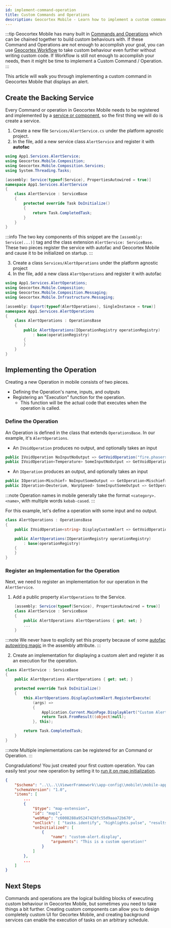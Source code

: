 ```yaml
---
id: implement-command-operation
title: Custom Commands and Operations
description: Geocortex Mobile - Learn how to implement a custom command or operation
---
```



:::tip
Geocortex Mobile has many built in [Commands and Operations](concepts-commands-operations.mdx) which can be chained together to build custom behaviours with. If these Command and Operations are not enough to accomplish your goal, you can use [Geocortex Workflow](change-default-search-behaviour.mdx) to take custom behaviour even further without writing custom code. If Workflow is still not enough to accomplish your needs, then it might be time to implement a Custom Command / Operation.
:::

This article will walk you through implementing a custom command in Geocortex Mobile that displays an alert.

<PrereqsSnippet />

## Create the Backing Service

Every Command or operation in Geocortex Mobile needs to be registered and implemented by a [service or component](concepts-components-services.mdx), so the first thing we will do is create a service.

1. Create a new file `Services/AlertService.cs` under the platform agnostic project.
2. In the file, add a new service class `AlertService` and register it with **autofac**

<AutofacSnippet />

```csharp
using App1.Services.AlertService;
using Geocortex.Mobile.Composition;
using Geocortex.Mobile.Composition.Services;
using System.Threading.Tasks;

[assembly: Service(typeof(Service), PropertiesAutowired = true)]
namespace App1.Services.AlertService
{
    class AlertService : ServiceBase
    {
        protected override Task DoInitialize()
        {
            return Task.CompletedTask;
        }
    }
}
```

:::info
The two key components of this snippet are the `[assembly: Service(...)]` tag and the class extension `AlertService: ServiceBase`. These two pieces register the service with autofac and Geocortex Mobile and cause it to be initialized on startup.
:::

3. Create a class `Services/AlertOperations` under the platform agnostic project
4. In the file, add a new class `AlertOperations` and register it with autofac

```csharp
using App1.Services.AlertOperations;
using Geocortex.Mobile.Composition;
using Geocortex.Mobile.Composition.Messaging;
using Geocortex.Mobile.Infrastructure.Messaging;

[assembly: Export(typeof(AlertOperations), SingleInstance = true)]
namespace App1.Services.AlertOperations
{
    class AlertOperations : OperationsBase
    {
        public AlertOperations(IOperationRegistry operationRegistry)
            : base(operationRegistry)
        {
        }
    }
}
```

## Implementing the Operation

Creating a new Operation in mobile consists of two pieces.

-   Defining the Operation's name, inputs, and outputs
-   Registering an "Execution" function for the operation.
    -   This function will be the actual code that executes when the operation is called.

### Define the Operation

An Operation is defined in the class that extends `OperationsBase`. In our example, it's `AlertOperations`.

-   An `IVoidOperation` produces no output, and optionally takes an input

```csharp
public IVoidOperation NoInputNoOutput => GetVoidOperation("fire.phasers");
public IVoidOperation<Temperature> SomeInputNoOutput => GetVoidOperation<Temperature>("tea.earl-grey");
```

-   An `IOperation` produces an output, and optionally takes an input

```csharp
public IOperation<Mischief> NoInputSomeOutput => GetOperation<Mischief>("q.appear");
public IOperation<Deuterium, WarpSpeed> SomeInputSomeOutput => GetOperation<Deuterium, WarpSpeed>("warpdrive.engage");
```

:::note
Operation names in mobile generally take the format `<category>.<name>`, with multiple words `kebab-cased`.
:::

For this example, let's define a operation with some input and no output.

```csharp
class AlertOperations : OperationsBase
{
    public IVoidOperation<string> DisplayCustomAlert => GetVoidOperation<string>("custom-alert.display");

    public AlertOperations(IOperationRegistry operationRegistry)
        : base(operationRegistry)
    {
    }
}
```

### Register an Implementation for the Operation

Next, we need to register an implementation for our operation in the `AlertService`.

1. Add a public property `AlertOperations` to the Service.

```csharp
    [assembly: Service(typeof(Service), PropertiesAutowired = true)]
    class AlertService : ServiceBase
    {
        public AlertOperations AlertOperations { get; set; }
        ...
    }
```

:::note
We never have to explicity set this property because of some [autofac autowiring magic](https://autofaccn.readthedocs.io/en/latest/register/prop-method-injection.html) in the assembly attribute.
:::

2. Create an implementation for displaying a custom alert and register it as an execution for the operation.

```csharp
class AlertService : ServiceBase
{
    public AlertOperations AlertOperations { get; set; }

    protected override Task DoInitialize()
    {
        this.AlertOperations.DisplayCustomAlert.RegisterExecute(
            (args) =>
            {
                Application.Current.MainPage.DisplayAlert("Custom Alert", args, "OK");
                return Task.FromResult((object)null);
            }, this);

        return Task.CompletedTask;
    }
}
```

:::note
Multiple implementations can be registered for an Command or Operation.
:::

Congradulations! You just created your first custom operation. You can easily test your new operation by setting it to [run it on map initialization](change-default-behaviour.mdx).

```json
{
    "$schema": "..\\..\\ViewerFramework\\app-config\\mobile\\mobile-app-config.schema.json",
    "schemaVersion": "1.0",
    "items": [
        ...
        {
            "$type": "map-extension",
            "id": "map1",
            "webMap": "c6008288a95247428fc55d9aaa72b670",
            "onClick": [ "tasks.identify", "highlights.pulse", "results.display" ],
            "onInitialized": [
                {
                    "name": "custom-alert.display",
                    "arguments": "This is a custom operation!"
                }
            ]
        },
        ...
    ]
}
```

## Next Steps

Commands and operations are the logical building blocks of executing custom behaviour in Geocortex Mobile, but sometimes you need to take things a bit further. Creating custom components can allow you to design completely custom UI for Gecortex Mobile, and creating background services can enable the execution of tasks on an arbitrary schedule.

<UseCaseContainer>
    <UseCaseCard
        title="Commands and Operations"
        description="Learn more about commands and operations"
        link="concepts-commands-operations"
    />
    <UseCaseCard
        title="Implement a Custom Component with UI"
        description="Learn how to implement a custom component using the Geocortex Mobile SDK"
        link="./implement-component-with-ui"
    />
    <UseCaseCard
        title="Implement a Custom Service"
        description="Learn how to implement a custom service using the Geocortex Mobile SDK"
        link="./implement-service"
    />
</UseCaseContainer>
